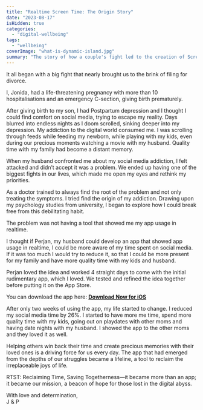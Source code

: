```yaml
---
title: "Realtime Screen Time: The Origin Story"
date: "2023-08-17"
isHidden: true
categories: 
  - "digital-wellbeing"
tags: 
  - "wellbeing"
coverImage: "what-is-dynamic-island.jpg"
summary: "The story of how a couple's fight led to the creation of Screen Time Realtime."
---
```


It all began with a big fight that nearly brought us to the brink of filing for divorce.

I, Jonida, had a life-threatening pregnancy with more than 10 hospitalisations and an emergency C-section, giving birth prematurely.

After giving birth to my son, I had Postpartum depression and I thought I could find comfort on social media, trying to escape my reality.
Days blurred into endless nights as I doom scrolled, sinking deeper into my depression.
My addiction to the digital world consumed me. I was scrolling through feeds while feeding my newborn, while playing with my kids, even during our precious moments watching a movie with my husband. Quality time with my family had become a distant memory.

When my husband confronted me about my social media addiction, I felt attacked and didn’t accept it was a problem.
We ended up having one of the biggest fights in our lives, which made me open my eyes and rethink my priorities.

As a doctor trained to always find the root of the problem and not only treating the symptoms. I tried find the origin of my addiction.
Drawing upon my psychology studies from university, I began to explore how I could break free from this debilitating habit.

The problem was not having a tool that showed me my app usage in realtime.

I thought if Perjan, my husband could develop an app that showed app usage in realtime, I could be more aware of my time spent on social media.
If it was too much I would try to reduce it, so that I could be more present for my family and have more quality time with my kids and husband.

Perjan loved the idea and worked 4 straight days to come with the initial rudimentary app, which I loved.
We tested and refined the idea together before putting it on the App Store.

You can download the app here: [**Download Now for iOS**](https://apps.apple.com/us/app/screen-time-realtime/id6452629146)

After only two weeks of using the app, my life started to change.
I reduced my social media time by 26%. I started to have more me time, spend more quality time with my kids, going out on playdates with other moms and having date nights with my husband.
I showed the app to the other moms and they loved it as well.

Helping others win back their time and create precious memories with their loved ones is a driving force for us every day.
The app that had emerged from the depths of our struggles became a lifeline, a tool to reclaim the irreplaceable joys of life.

RTST: Reclaiming Time, Saving Togetherness—it became more than an app; it became our mission, a beacon of hope for those lost in the digital abyss.

With love and determination,  
J & P